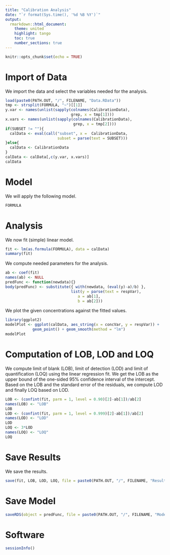 ```yaml
---
title: "Calibration Analysis"
date: "`r format(Sys.time(), '%d %B %Y')`"
output:
  rmarkdown::html_document:
    theme: united
    highlight: tango
    toc: true
    number_sections: true
---
```

  
```r
knitr::opts_chunk$set(echo = TRUE)
```

# Import of Data

We import the data and select the variables needed for the analysis.
```r
load(paste0(PATH.OUT, "/", FILENAME, "Data.RData"))
tmp <- strsplit(FORMULA, "~")[[1]]
y.var <- names(unlist(sapply(colnames(CalibrationData), 
                             grep, x = tmp[1])))
x.vars <- names(unlist(sapply(colnames(CalibrationData), 
                              grep, x = tmp[2])))
if(SUBSET != ""){
  calData <- eval(call("subset", x =  CalibrationData,
                       subset = parse(text = SUBSET)))
}else{
  calData <- CalibrationData
}
calData <- calData[,c(y.var, x.vars)]
calData
```


# Model

We will apply the following model.
```r
FORMULA
```


# Analysis

We now fit (simple) linear model.
```r
fit <- lm(as.formula(FORMULA), data = calData)
summary(fit)
```

We compute needed parameters for the analysis.
```r
ab <- coef(fit)
names(ab) <- NULL
predFunc <- function(newdata){}
body(predFunc) <- substitute({ with(newdata, (eval(y)-a)/b) }, 
                             list(y = parse(text = respVar), 
                                a = ab[1], 
                                b = ab[2]))
```

We plot the given concentrations against the fitted values.
```r
library(ggplot2)
modelPlot <- ggplot(calData, aes_string(x = concVar, y = respVar)) +
            geom_point() + geom_smooth(method = "lm")
modelPlot
```

# Computation of LOB, LOD and LOQ

We compute limit of blank (LOB), limit of detection (LOD) and limit of 
quantification (LOQ) using the linear regression fit. We get the LOB as the
upper bound of the one-sided 95\% confidence interval of the intercept. Based
on the LOB and the standard error of the residuals, we compute LOD and 
finally LOQ based on LOD.
```r
LOB <- (confint(fit, parm = 1, level = 0.90)[2]-ab[1])/ab[2]
names(LOB) <- "LOB"
LOB
LOD <- (confint(fit, parm = 1, level = 0.999)[2]-ab[1])/ab[2]
names(LOD) <- "LOD"
LOD
LOQ <- 3*LOD
names(LOQ) <- "LOQ"
LOQ
```

# Save Results

We save the results.
```r
save(fit, LOB, LOD, LOQ, file = paste0(PATH.OUT, "/", FILENAME, "Results.RData"))
```

# Save Model
```r
saveRDS(object = predFunc, file = paste0(PATH.OUT, "/", FILENAME, "Model.rds"))
```

# Software

```r
sessionInfo()
```

